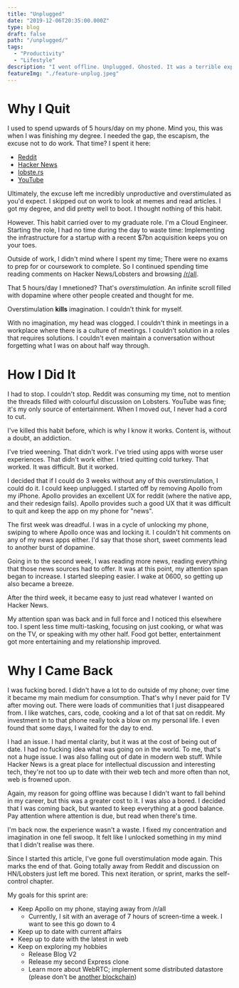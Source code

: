 ```yaml
---
title: "Unplugged"
date: "2019-12-06T20:35:00.000Z"
type: blog
draft: false
path: "/unplugged/"
tags:
  - "Productivity"
  - "Lifestyle"
description: "I went offline. Unplugged. Ghosted. It was a terrible experience and I'd totally do it again."
featureImg: "./feature-unplug.jpeg"
---
```


# Why I Quit
I used to spend upwards of 5 hours/day on my phone. Mind you, this was when I was finishing my degree. I needed the gap, the escapism, the excuse not to do work. That time? I spent it here:
* [Reddit](https://reddit.com/) 
* [Hacker News](https://news.ycombinator.com/)
* [lobste.rs](https://lobste.rs)
* [YouTube](https://www.youtube.com/watch?v=dQw4w9WgXcQ)

Ultimately, the excuse left me incredibly unproductive and overstimulated as you'd expect. I skipped out on work to look at memes and read articles. I got my degree, and did pretty well to boot. I thought nothing of this habit.

However. This habit carried over to my graduate role. I'm a Cloud Engineer. Starting the role, I had no time during the day to waste time: Implementing the infrastructure for a startup with a recent $7bn acquisition keeps you on your toes. 

Outside of work, I didn't mind where I spent my time; There were no exams to prep for or coursework to complete. So I continued spending time reading comments on Hacker News/Lobsters and browsing [/r/all](https://reddit.com/r/all).

That 5 hours/day I mnetioned? That's *overstimulation*. An infinite scroll filled with dopamine where other people created and thought for me.

Overstimulation **kills** imagination. I couldn't think for myself.

With no imagination, my head was clogged. I couldn't think in meetings in a workplace where there is a culture of meetings. I couldn't solution in a roles that requires solutions. I couldn't even maintain a conversation without forgetting what I was on about half way through. 

# How I Did It
I had to stop. I couldn't stop. Reddit was consuming my time, not to mention the threads filled with colourful discussion on Lobsters. YouTube was fine; it's my only source of entertainment. When I moved out, I never had a cord to cut.

I've killed this habit before, which is why I know it works. Content is, without a doubt, an addiction. 

I've tried weening. That didn't work. I've tried using apps with worse user experiences. That didn't work either. I tried quitting cold turkey. That worked. It was difficult. But it worked.

I decided that if I could do 3 weeks without any of this overstimulation, I could do it. I could keep unplugged. I started off by removing Apollo from my iPhone. Apollo provides an excellent UX for reddit (where the native app, and their redesign fails). Apollo provides such a good UX that it was difficult to quit and keep the app on my phone for "news".

The first week was dreadful. I was in a cycle of unlocking my phone, swiping to where Apollo once was and locking it. I couldn't hit comments on any of my news apps either. I'd say that those short, sweet comments lead to another burst of dopamine.

Going in to the second week, I was reading more news, reading everything that those news sources had to offer. It was at this point, my attention span began to increase. I started sleeping easier. I wake at 0600, so getting up also became a breeze.

After the third week, it became easy to just read whatever I wanted on Hacker News. 

My attention span was back and in full force and I noticed this elsewhere too. I spent less time multi-tasking, focusing on just cooking, or what was on the TV, or speaking with my other half. Food got better, entertainment got more entertaining and my relationship improved.

# Why I Came Back
I was fucking bored. I didn't have a lot to do outside of my phone; over time it became my main medium for consumption. That's why I never paid for TV after moving out. There were loads of communities that I just disappeared from. I like watches, cars, code, cooking and a lot of that sat on reddit. My investment in to that phone really took a blow on my personal life. I even found that some days, I waited for the day to end. 

I had an issue. I had mental clarity, but it was at the cost of being out of date. I had no fucking idea what was going on in the world. To me, that's not a huge issue. I was also falling out of date in modern web stuff. While Hacker News is a great place for intellectual discussion and interesting tech, they're not too up to date with their web tech and more often than not, web is frowned upon.

Again, my reason for going offline was because I didn't want to fall behind in my career, but this was a greater cost to it. I was also a bored. I decided that I was coming back, but wanted to keep everything at a good balance. Pay attention where attention is due, but read when there's time.

I'm back now. the experience wasn't a waste. I fixed my concentration and imagination in one fell swoop. It felt like I unlocked something in my mind that I didn't realise was there. 

Since I started this article, I've gone full overstimulation mode again. This marks the end of that. Going totally away from Reddit and discussion on HN/Lobsters just left me bored. This next iteration, or sprint, marks the self-control chapter. 

My goals for this sprint are:
* Keep Apollo on my phone, staying away from /r/all
  * Currently, I sit with an average of 7 hours of screen-time a week. I want to see this go down to 4
* Keep up to date with current affairs
* Keep up to date with the latest in web
* Keep on exploring my hobbies
  * Release Blog V2
  * Release my second Express clone
  * Learn more about WebRTC; implement some distributed datastore (please don't be [another blockchain](https://github.com/hjfitz/pow-and-pos-blockchain))


